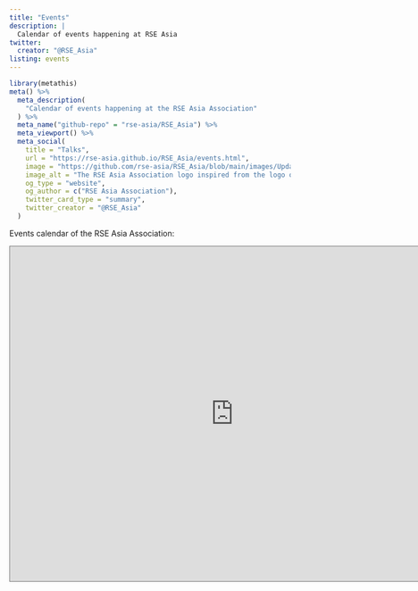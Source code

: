 ---
title: "Events"
description: |
  Calendar of events happening at RSE Asia
twitter:
  creator: "@RSE_Asia"
listing: events
---

```{r setup, message=FALSE, warning=FALSE, include=FALSE}
library(metathis)
meta() %>%
  meta_description(
    "Calendar of events happening at the RSE Asia Association"
  ) %>%
  meta_name("github-repo" = "rse-asia/RSE_Asia") %>%
  meta_viewport() %>%
  meta_social(
    title = "Talks",
    url = "https://rse-asia.github.io/RSE_Asia/events.html",
    image = "https://github.com/rse-asia/RSE_Asia/blob/main/images/Updated_RSE_Asia_logo.jpg",
    image_alt = "The RSE Asia Association logo inspired from the logo of the Society of Research Software Engineering - Labelled RSE on top in white capital letters and labelled ASIA below in capital letters.",
    og_type = "website",
    og_author = c("RSE Asia Association"),
    twitter_card_type = "summary",
    twitter_creator = "@RSE_Asia"
  )
```

Events calendar of the RSE Asia Association:

<iframe src="https://calendar.google.com/calendar/embed?height=600&wkst=1&bgcolor=%23ffffff&ctz=UTC&title=RSE%20Asia%20Association&src=cnNlLmFzaWEuYXNzb2NpYXRpb25AZ21haWwuY29t&color=%23039BE5" style="border:solid 1px #777" width="800" height="600" frameborder="0" scrolling="no"></iframe>